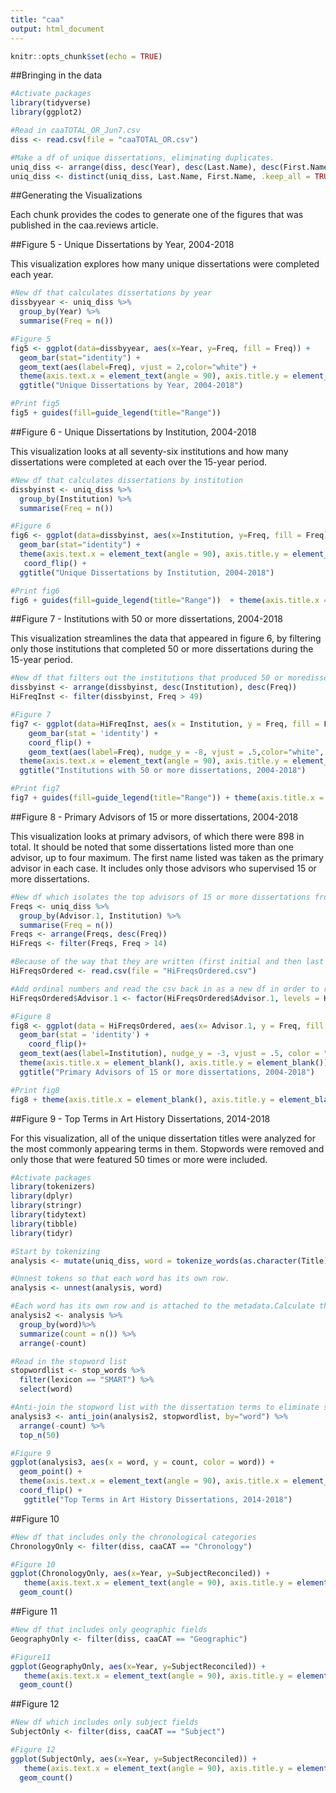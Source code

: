 ```yaml
---
title: "caa"
output: html_document
---
```


```r
knitr::opts_chunk$set(echo = TRUE)
```

##Bringing in the data

```r

#Activate packages
library(tidyverse)
library(ggplot2)

#Read in caaTOTAL_OR_Jun7.csv
diss <- read.csv(file = "caaTOTAL_OR.csv")

#Make a df of unique dissertations, eliminating duplicates.
uniq_diss <- arrange(diss, desc(Year), desc(Last.Name), desc(First.Name))
uniq_diss <- distinct(uniq_diss, Last.Name, First.Name, .keep_all = TRUE)

```

##Generating the Visualizations

Each chunk provides the codes to generate one of the figures that was published in the caa.reviews article.

##Figure 5 - Unique Dissertations by Year, 2004-2018

This visualization explores how many unique dissertations were completed each year.

```r

#New df that calculates dissertations by year
dissbyyear <- uniq_diss %>% 
  group_by(Year) %>%
  summarise(Freq = n())

#Figure 5
fig5 <- ggplot(data=dissbyyear, aes(x=Year, y=Freq, fill = Freq)) +
  geom_bar(stat="identity") +
  geom_text(aes(label=Freq), vjust = 2,color="white") +
  theme(axis.text.x = element_text(angle = 90), axis.title.y = element_blank()) +
  ggtitle("Unique Dissertations by Year, 2004-2018")

#Print fig5
fig5 + guides(fill=guide_legend(title="Range")) 

```

##Figure 6 - Unique Dissertations by Institution, 2004-2018

This visualization looks at all seventy-six institutions and how many dissertations were completed at each over the 15-year period. 

```r

#New df that calculates dissertations by institution
dissbyinst <- uniq_diss %>% 
  group_by(Institution) %>%
  summarise(Freq = n())

#Figure 6
fig6 <- ggplot(data=dissbyinst, aes(x=Institution, y=Freq, fill = Freq)) +
  geom_bar(stat="identity") +
  theme(axis.text.x = element_text(angle = 90), axis.title.y = element_blank()) +
   coord_flip() +
  ggtitle("Unique Dissertations by Institution, 2004-2018")

#Print fig6
fig6 + guides(fill=guide_legend(title="Range"))  + theme(axis.title.x = element_blank(), axis.title.y = element_blank())
```

##Figure 7 - Institutions with 50 or more dissertations, 2004-2018

This visualization streamlines the data that appeared in figure 6, by filtering only those institutions that completed 50 or more dissertations during the 15-year period.

```r

#New df that filters out the institutions that produced 50 or moredissertations during this time period.
dissbyinst <- arrange(dissbyinst, desc(Institution), desc(Freq))
HiFreqInst <- filter(dissbyinst, Freq > 49)

#Figure 7
fig7 <- ggplot(data=HiFreqInst, aes(x = Institution, y = Freq, fill = Freq)) +
    geom_bar(stat = 'identity') +
    coord_flip() +
    geom_text(aes(label=Freq), nudge_y = -8, vjust = .5,color="white", size = 3) +
  theme(axis.text.x = element_text(angle = 90), axis.title.y = element_blank()) +
  ggtitle("Institutions with 50 or more dissertations, 2004-2018")

#Print fig7
fig7 + guides(fill=guide_legend(title="Range")) + theme(axis.title.x = element_blank(), axis.title.y = element_blank())
```

##Figure 8 - Primary Advisors of 15 or more dissertations, 2004-2018

This visualization looks at primary advisors, of which there were 898 in total. It should be noted that some dissertations listed more than one advisor, up to four maximum. The first name listed was taken as the primary advisor in each case. It includes only those advisors who supervised 15 or more dissertations.

```r

#New df which isolates the top advisors of 15 or more dissertations from 2004 to 2018
Freqs <- uniq_diss %>% 
  group_by(Advisor.1, Institution) %>%
  summarise(Freq = n())
Freqs <- arrange(Freqs, desc(Freq))
HiFreqs <- filter(Freqs, Freq > 14)

#Because of the way that they are written (first initial and then last name, they need to be reordered alphabetically. Write HiFreqs to csv. write_csv(HiFreqs, "HiFreqs.csv")
HiFreqsOrdered <- read.csv(file = "HiFreqsOrdered.csv")

#Add ordinal numbers and read the csv back in as a new df in order to reorder the names on the y axis alphabetically.
HiFreqsOrdered$Advisor.1 <- factor(HiFreqsOrdered$Advisor.1, levels = HiFreqsOrdered$Advisor.1[order(HiFreqsOrdered$Num)])

#Figure 8
fig8 <- ggplot(data = HiFreqsOrdered, aes(x= Advisor.1, y = Freq, fill = Institution)) +
  geom_bar(stat = 'identity') +
    coord_flip()+
  geom_text(aes(label=Institution), nudge_y = -3, vjust = .5, color = "white", size = 3.5) +
  theme(axis.title.x = element_blank(), axis.title.y = element_blank()) +
  ggtitle("Primary Advisors of 15 or more dissertations, 2004-2018")

#Print fig8
fig8 + theme(axis.title.x = element_blank(), axis.title.y = element_blank())

```

##Figure 9 - Top Terms in Art History Dissertations, 2014-2018

For this visualization, all of the unique dissertation titles were analyzed for the most commonly appearing terms in them. Stopwords were removed and only those that were featured 50 times or more were included.

```r

#Activate packages
library(tokenizers)
library(dplyr)
library(stringr)
library(tidytext)
library(tibble)
library(tidyr)

#Start by tokenizing
analysis <- mutate(uniq_diss, word = tokenize_words(as.character(Title)))

#Unnest tokens so that each word has its own row.
analysis <- unnest(analysis, word)

#Each word has its own row and is attached to the metadata.Calculate the words by frequency of occurrence.
analysis2 <- analysis %>%
  group_by(word)%>%
  summarize(count = n()) %>%
  arrange(-count)

#Read in the stopword list
stopwordlist <- stop_words %>%
  filter(lexicon == "SMART") %>%
  select(word)

#Anti-join the stopword list with the dissertation terms to eliminate stopwords.
analysis3 <- anti_join(analysis2, stopwordlist, by="word") %>%
  arrange(-count) %>%
  top_n(50)

#Figure 9
ggplot(analysis3, aes(x = word, y = count, color = word)) +
  geom_point() +
  theme(axis.text.x = element_text(angle = 90), axis.title.x = element_blank(), axis.title.y = element_blank(), legend.position = "none") +
  coord_flip() +
   ggtitle("Top Terms in Art History Dissertations, 2014-2018")

```

##Figure 10

```r

#New df that includes only the chronological categories
ChronologyOnly <- filter(diss, caaCAT == "Chronology")

#Figure 10
ggplot(ChronologyOnly, aes(x=Year, y=SubjectReconciled)) +
   theme(axis.text.x = element_text(angle = 90), axis.title.y = element_blank()) +
  geom_count()

```

##Figure 11

```r

#New df that includes only geographic fields
GeographyOnly <- filter(diss, caaCAT == "Geographic")

#Figure11
ggplot(GeographyOnly, aes(x=Year, y=SubjectReconciled)) +
   theme(axis.text.x = element_text(angle = 90), axis.title.y = element_blank()) +
  geom_count()

```

##Figure 12

```r

#New df which includes only subject fields
SubjectOnly <- filter(diss, caaCAT == "Subject")

#Figure 12
ggplot(SubjectOnly, aes(x=Year, y=SubjectReconciled)) +
   theme(axis.text.x = element_text(angle = 90), axis.title.y = element_blank()) +
  geom_count()

```
